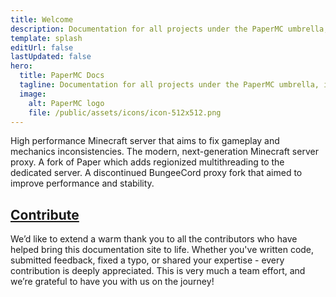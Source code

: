 ```yaml
---
title: Welcome
description: Documentation for all projects under the PaperMC umbrella, including Paper, Velocity and Folia.
template: splash
editUrl: false
lastUpdated: false
hero:
  title: PaperMC Docs
  tagline: Documentation for all projects under the PaperMC umbrella, including Paper, Velocity and Folia.
  image:
    alt: PaperMC logo
    file: /public/assets/icons/icon-512x512.png
---
```



<CardGrid stagger>
  <LinkCard title="Paper" href="/paper">
    High performance Minecraft server that aims to fix gameplay and mechanics inconsistencies.
  </LinkCard>
  <LinkCard title="Velocity" href="/velocity">
    The modern, next-generation Minecraft server proxy.
  </LinkCard>
  <LinkCard title="Folia" href="/folia">
    A fork of Paper which adds regionized multithreading to the dedicated server.
  </LinkCard>
  <LinkCard title="Waterfall" href="/waterfall" destructive>
    A discontinued BungeeCord proxy fork that aimed to improve performance and stability.
  </LinkCard>
</CardGrid>

<br />

## [Contribute](https://github.com/PaperMC/docs)

We’d like to extend a warm thank you to all the contributors who have helped bring this documentation site to life.
Whether you've written code, submitted feedback, fixed a typo, or shared your expertise - every contribution is deeply appreciated.
This is very much a team effort, and we’re grateful to have you with us on the journey!

<ContributorList githubRepo="PaperMC/docs" />
